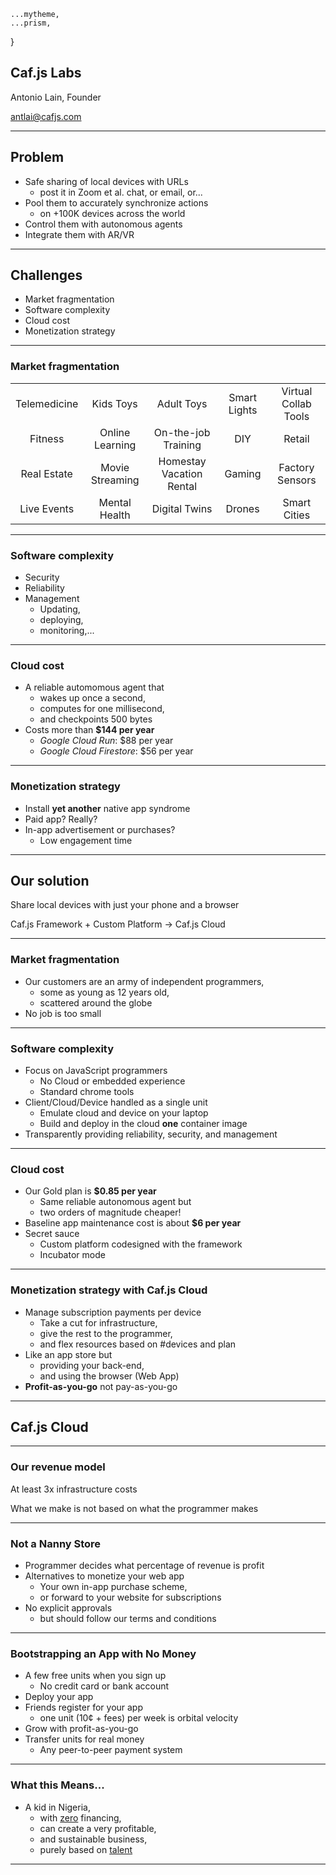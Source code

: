 




    ...mytheme,
    ...prism,
}


<CafjsHeader/>

## Caf.js Labs

Antonio Lain, Founder

antlai@cafjs.com

---

<CafjsHeader/>


## Problem

* Safe sharing of local devices with URLs
  * post it in Zoom et al. chat,  or email, or...
* Pool them to accurately synchronize actions
  * on +100K devices across the world
* Control them with autonomous agents
* Integrate them with AR/VR

---

<CafjsHeader/>

## Challenges

* Market fragmentation
* Software complexity
* Cloud cost
* Monetization strategy

---

<CafjsHeader/>

### Market fragmentation


<div>

|  |  |  |  |  |
|:----:|:------:|:-----:|:-----:|:-----:|
| Telemedicine | Kids Toys | Adult Toys | Smart Lights | Virtual Collab Tools |
| Fitness | Online Learning | On-the-job Training | DIY | Retail |
| Real Estate | Movie Streaming | Homestay Vacation Rental | Gaming | Factory Sensors |
| Live Events | Mental Health | Digital Twins | Drones | Smart Cities

</div>


---

<CafjsHeader/>

### Software complexity


<SplitCode>

* Security
* Reliability
* Management
  * Updating,
  * deploying,
  * monitoring,...


<Iso0 width="85%" height="85%" />

</SplitCode>

---

<CafjsHeader/>

### Cloud cost

  * A reliable automomous agent that
    * wakes up once a second,
    * computes for one millisecond,
    * and checkpoints 500 bytes
  * Costs more than **$144 per year**
    * *Google Cloud Run*: $88 per year
    * *Google Cloud Firestore*: $56 per year

---

<CafjsHeader/>

### Monetization strategy

* Install **yet another** native app syndrome
* Paid app? Really?
* In-app advertisement or purchases?
  * Low engagement time


---

<CafjsHeader/>

## Our solution

Share local devices with just your phone and a browser

Caf.js Framework + Custom Platform -> Caf.js Cloud

---

<CafjsHeader/>

### Market fragmentation

* Our customers are an army of independent programmers,
    * some as young as 12 years old,
    * scattered around the globe
* No job is too small


---

<CafjsHeader/>

### Software complexity

* Focus on JavaScript programmers
  * No Cloud or embedded experience
  * Standard chrome tools
* Client/Cloud/Device handled as a single unit
  * Emulate cloud and device on your laptop
  * Build and deploy in the cloud **one** container image
* Transparently providing reliability, security, and management

---

<CafjsHeader/>

### Cloud cost

  * Our Gold plan is **$0.85 per year**
    * Same reliable autonomous agent but
    * two orders of magnitude cheaper!
  * Baseline app maintenance cost is about **$6 per year**
  * Secret sauce
    * Custom platform codesigned with the framework
    * Incubator mode

---

<CafjsHeader/>

### Monetization strategy with Caf.js Cloud

* Manage subscription payments per device
  * Take a cut for infrastructure,
  * give the rest to the programmer,
  * and flex resources based on #devices and plan
* Like an app store but
  * providing your back-end,
  * and using the browser (Web App)
* **Profit-as-you-go** not pay-as-you-go

---

<CafjsHeader/>

## Caf.js Cloud

---

<CafjsHeader/>

### Our revenue model

At least 3x infrastructure costs

What we make is not based on what the programmer makes

---

<CafjsHeader/>

### Not a Nanny Store

* Programmer decides what percentage of revenue is profit
* Alternatives to monetize your web app
  * Your own in-app purchase scheme,
  * or forward to your website for subscriptions
* No explicit approvals
  * but should follow our terms and conditions

---

<CafjsHeader/>


### Bootstrapping an App with No Money

* A few free units when you sign up
  * No credit card or bank account
* Deploy your app
* Friends register for your app
  * one unit (10¢ + fees) per week is orbital velocity
* Grow with profit-as-you-go
* Transfer units for real money
  * Any peer-to-peer payment system
---

<CafjsHeader/>

### What this Means...

* A kid in Nigeria,
  * with <ins>zero</ins> financing,
  * can create a very profitable,
  * and sustainable business,
  * purely based on <ins>talent</ins>

---
